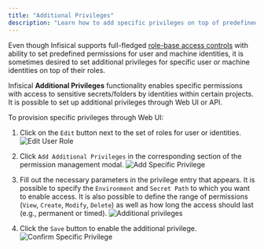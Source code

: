 ```yaml
---
title: "Additional Privileges"
description: "Learn how to add specific privileges on top of predefined roles."
---
```


Even though Infisical supports full-fledged [role-base access controls](./role-based-access-controls) with ability to set predefined permissions for user and machine identities, it is sometimes desired to set additional privileges for specific user or machine identities on top of their roles.

Infisical **Additional Privileges** functionality enables specific permissions with access to sensitive secrets/folders by identities within certain projects. It is possible to set up additional privileges through Web UI or API. 

To provision specific privileges through Web UI: 
1. Click on the `Edit` button next to the set of roles for user or identities. 
![Edit User Role](/images/platform/access-controls/edit-role.png)

2. Click `Add Additional Privileges` in the corresponding section of the permission management modal.
![Add Specific Privilege](/images/platform/access-controls/add-additional-privileges.png)

3. Fill out the necessary parameters in the privilege entry that appears. It is possible to specify the `Environment` and `Secret Path` to which you want to enable access. 
It is also possible to define the range of permissions (`View`, `Create`, `Modify`, `Delete`) as well as how long the access should last (e.g., permanent or timed). 
![Additional privileges](/images/platform/access-controls/additional-privileges.png)

4. Click the `Save` button to enable the additional privilege.
![Confirm Specific Privilege](/images/platform/access-controls/confirm-additional-privileges.png)